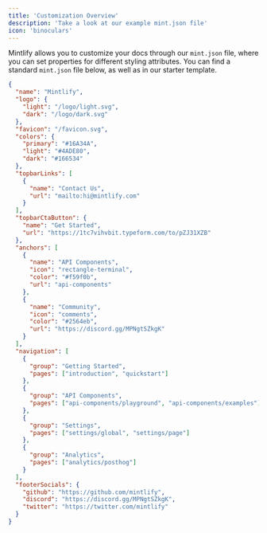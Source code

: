 ```yaml
---
title: 'Customization Overview'
description: 'Take a look at our example mint.json file'
icon: 'binoculars'
---
```


Mintlify allows you to customize your docs through our `mint.json` file, where you can set properties for different styling attributes. You can find a standard `mint.json` file below, as well as in our starter template.

```json Example mint.json
{
  "name": "Mintlify",
  "logo": {
    "light": "/logo/light.svg",
    "dark": "/logo/dark.svg"
  },
  "favicon": "/favicon.svg",
  "colors": {
    "primary": "#16A34A",
    "light": "#4ADE80",
    "dark": "#166534"
  },
  "topbarLinks": [
    {
      "name": "Contact Us",
      "url": "mailto:hi@mintlify.com"
    }
  ],
  "topbarCtaButton": {
    "name": "Get Started",
    "url": "https://1tc7vihvbit.typeform.com/to/pZJ31XZB"
  },
  "anchors": [
    {
      "name": "API Components",
      "icon": "rectangle-terminal",
      "color": "#f59f0b",
      "url": "api-components"
    },
    {
      "name": "Community",
      "icon": "comments",
      "color": "#2564eb",
      "url": "https://discord.gg/MPNgtSZkgK"
    }
  ],
  "navigation": [
    {
      "group": "Getting Started",
      "pages": ["introduction", "quickstart"]
    },
    {
      "group": "API Components",
      "pages": ["api-components/playground", "api-components/examples"]
    },
    {
      "group": "Settings",
      "pages": ["settings/global", "settings/page"]
    },
    {
      "group": "Analytics",
      "pages": ["analytics/posthog"]
    }
  ],
  "footerSocials": {
    "github": "https://github.com/mintlify",
    "discord": "https://discord.gg/MPNgtSZkgK",
    "twitter": "https://twitter.com/mintlify"
  }
}
```
